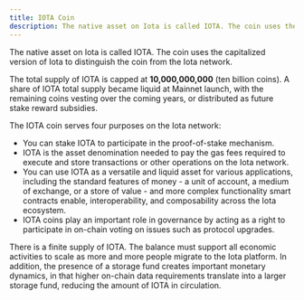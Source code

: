 ```yaml
---
title: IOTA Coin
description: The native asset on Iota is called IOTA. The coin uses the capitalized version of Iota to distinguish the coin from the Iota network.
---
```


The native asset on Iota is called IOTA. The coin uses the capitalized version of Iota to distinguish the coin from the Iota network.

The total supply of IOTA is capped at **10,000,000,000** (ten billion coins). A share of IOTA total supply became liquid at Mainnet launch, with the remaining coins vesting over the coming years, or distributed as future stake reward subsidies.

The IOTA coin serves four purposes on the Iota network:

- You can stake IOTA to participate in the proof-of-stake mechanism.
- IOTA is the asset denomination needed to pay the gas fees required to execute and store transactions or other operations on the Iota network.
- You can use IOTA as a versatile and liquid asset for various applications, including the standard features of money - a unit of account, a medium of exchange, or a store of value - and more complex functionality smart contracts enable, interoperability, and composability across the Iota ecosystem.
- IOTA coins play an important role in governance by acting as a right to participate in on-chain voting on issues such as protocol upgrades.

There is a finite supply of IOTA. The balance must support all economic activities to scale as more and more people migrate to the Iota platform. In addition, the presence of a storage fund creates important monetary dynamics, in that higher on-chain data requirements translate into a larger storage fund, reducing the amount of IOTA in circulation.
